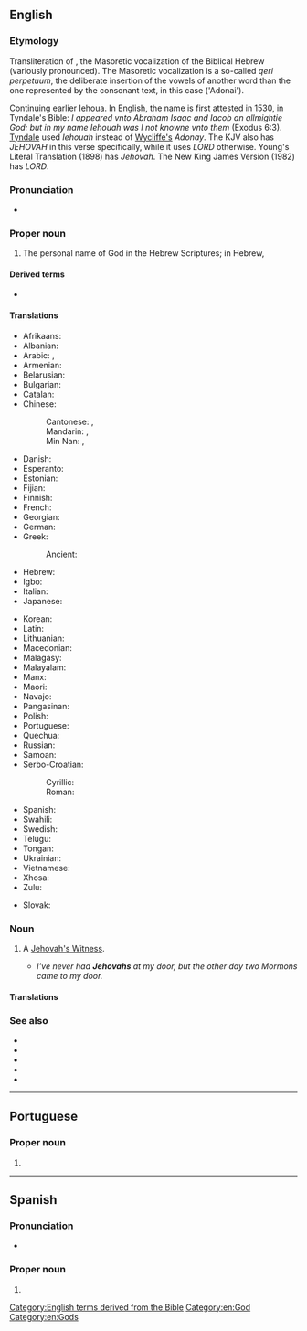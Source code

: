 ==English==
{{wikipedia}}

===Etymology===
Transliteration of {{etyl|he|en}} {{m|he|יְהֹוָה|tr=yəhōwā}}, the Masoretic vocalization of the Biblical Hebrew {{m|he|יהוה}} (variously pronounced).
The Masoretic vocalization is a so-called ''qeri perpetuum'', the deliberate insertion of the vowels of another word than the one represented by the consonant text, in this case {{m|he|אֲדֹנָי||my lord}} ('Adonai').

Continuing earlier [[Iehova|Iehoua]]. In English, the name is first attested in 1530, in Tyndale's Bible: ''I appeared vnto Abraham Isaac and Iacob an allmightie God: but in my name Iehouah was I not knowne vnto them'' (Exodus 6:3).
[[w:William Tyndale|Tyndale]] used ''Iehouah'' instead of [[w:John Wycliffe|Wycliffe's]] ''Adonay''. The KJV also has ''JEHOVAH'' in this verse specifically, while it uses ''LORD'' otherwise. Young's Literal Translation (1898) has ''Jehovah''. The New King James Version (1982) has ''LORD''.

===Pronunciation===
* {{IPA|en|/dʒəˈhoʊvə/}}

===Proper noun===
{{en-proper noun}}

# {{lb|en|religion}} The personal name of God in the Hebrew Scriptures; in Hebrew, {{l|he|יהוה|tr=[[YHVH]]}}

====Derived terms====
* {{l|en|Jehovist}}

====Translations====
{{trans-top|transliteration of the Masoretic vocalization of the Tetragrammaton}}
* Afrikaans: {{t|af|Jehovah}}
* Albanian: {{t|sq|Jehovai}}
* Arabic: {{t|ar|يَهْوَه|m}}, {{t|ar|يهوه|m|tr=yahwa}}
* Armenian: {{t|hy|Եհովա}}
* Belarusian: {{t|be|Его́ва|m}}
* Bulgarian: {{t+|bg|Йехо́ва|m}}
* Catalan: {{t|ca|Jehovà|m}}
* Chinese:
*: Cantonese: {{t|yue|耶和華|sc=Hani}}, {{t|yue|耶和华|tr=je4 wo4 waa4|sc=Hani}}
*: Mandarin: {{t+|cmn|耶和華|sc=Hani}}, {{t+|cmn|耶和华|tr=Yēhéhuá|sc=Hani}}
*: Min Nan: {{t|nan|耶和華|sc=Hani}}, {{t|nan|耶和华|tr=Iâ-hô-hoa|sc=Hani}}
* Danish: {{t|da|Jehova}}
* Esperanto: {{t|eo|Jehovo}}
* Estonian: {{t|et|Jehoova}}
* Fijian: {{t|fj|Jiova}}
* Finnish: {{t+|fi|Jehova}}
* French: {{t+|fr|Jéhovah}}
* Georgian: {{t|ka|იეჰოვა}}
* German: {{t+|de|Jehova}}
* Greek: {{t+|el|Ιεχωβά|m}}
*: Ancient: {{t|grc|Ιεηωουα}}
* Hebrew: {{t+|he|יְהֹוָה|m|tr=yahwe|sc=Hebr}}
* Igbo: {{t|ig|Jehova}}
* Italian: {{t+|it|Geova}}
* Japanese: {{t|ja|エホバ|tr=Ehoba|sc=Jpan}}
{{trans-mid}}
* Korean: {{t|ko|^여호와}}
* Latin: {{t|la|Iehova}}
* Lithuanian: {{t|lt|Jehova}}
* Macedonian: {{t|mk|Јехо́ва|m}}
* Malagasy: {{t|mg|Jehovah}}
* Malayalam: {{t+|ml|യഹോവ}}
* Manx: {{t|gv|Yahvey|m}}
* Maori: {{t|mi|Ihowā}}
* Navajo: {{t|nv|Jiihóvah}}
* Pangasinan: {{t|pag|Jehova}}
* Polish: {{t+|pl|Jehowa|m}}
* Portuguese: {{t+|pt|Jeová|m}}
* Quechua: {{t|qu|Yihowa|m}}
* Russian: {{t+|ru|Иего́ва|m}}
* Samoan: {{t|sm|Ieova}}
* Serbo-Croatian:
*: Cyrillic: {{t|sh|Јехова|m}}
*: Roman: {{t+|sh|Jehova|m}}
* Spanish: {{t+|es|Jehová|m}}
* Swahili: {{t|sw|Yehova}}
* Swedish: {{t|sv|Jehova}}
* Telugu: {{t|te|యెహోవా}}
* Tongan: {{t|to|Jihova}}
* Ukrainian: {{t|uk|Єго́ва|m}}
* Vietnamese: {{t+|vi|Giê-hô-va}}
* Xhosa: {{t|xh|uYehova}}
* Zulu: {{t|zu|uJehova}}
{{trans-bottom}}

{{trans-see|Yahweh}}

{{checktrans-top}}
* Slovak: {{t-check|sk|Jehova|m}}
{{trans-mid}}
{{trans-bottom}}

===Noun===
{{en-noun}}

# {{lb|en|informal}} A [[Jehovah's Witness]].
#* ''I've never had '''Jehovahs''' at my door, but the other day two Mormons came to my door.''

====Translations====
{{trans-see|Jehovah's Witness}}

===See also===
* {{l|en|hallelujah}}
* {{l|en|Jah}}
* {{l|en|Yahuwah}}
* {{l|en|Yahweh}}
* {{l|en|YHWH}}

[[Category:English terms derived from the Bible]]
[[Category:en:God]]
[[Category:en:Gods]]

----

==Portuguese==

===Proper noun===
{{pt-proper noun|m}}

# {{archaic spelling of|pt|Jeová}}

----

==Spanish==

===Pronunciation===
* {{es-IPA|jehovah}}

===Proper noun===
{{es-proper noun|m}}

# {{l|en|Jehovah}}